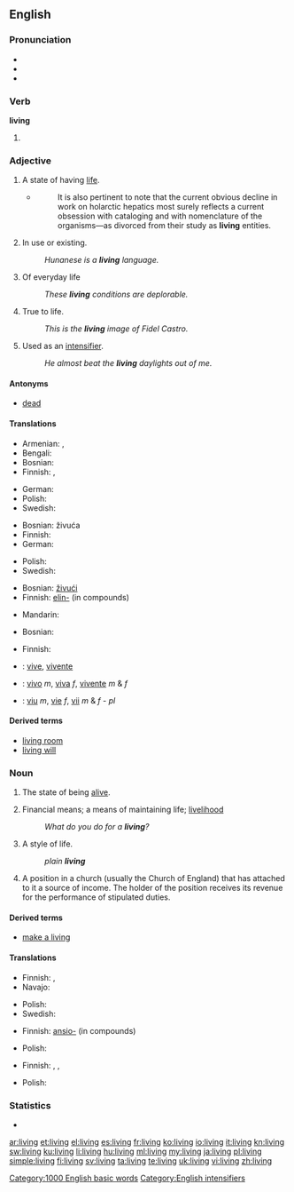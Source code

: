 {{wikipedia}}
==English==

===Pronunciation===
* {{audio|en-us-living.ogg|Audio (US)}}
* {{IPA|/lɪvɪŋ/}}
* {{rhymes|ɪvɪŋ}}

===Verb===
'''living'''

# {{present participle of|live}}

===Adjective===
{{en-adj|-}}

# A state of having [[life]].
#* {{RQ:Schuster Hepaticae V|ix}}
#*: It is also pertinent to note that the current obvious decline in work on holarctic hepatics most surely reflects a current obsession with cataloging and with nomenclature of the organisms—as divorced from their study as '''living''' entities.
# In use or existing.
#: ''Hunanese is a '''living''' language.''
# Of everyday life
#: ''These '''living''' conditions are deplorable.''
# True to life.
#: ''This is the '''living''' image of Fidel Castro.''
# Used as an [[intensifier]].
#: ''He almost beat the '''living''' daylights out of me.''

====Antonyms====
* [[dead]]

====Translations====
{{trans-top|A state of having life}}
* Armenian: {{t-|hy|կենդանի|tr=kendani}},  {{qualifier|colloquial, dialectal}} {{t-|hy|սաղ}}
* Bengali: {{t-|bn|জীবন্ত|tr=jibôntô|sc=Beng|xs=Bengali}}
* Bosnian: {{t-|bs|živjeti}}
* Finnish: {{t+|fi|elävä}}, {{t-|fi|elollinen}}
{{trans-mid}}
* German: {{t+|de|lebend}}
* Polish: {{t+|pl|żywy}}
* Swedish: {{t+|sv|levande}}
{{trans-bottom}}

{{trans-top|In use or existing}}
* Bosnian: živuća
* Finnish: {{t+|fi|elävä}}
* German: {{t+|de|lebend}}
{{trans-mid}}
* Polish: {{t+|pl|żywy}}
* Swedish: {{t+|sv|levande}}
{{trans-bottom}}

{{trans-top|Of everyday life}}
* Bosnian: [[živući]]
* Finnish: [[elin-]] (in compounds)
{{trans-mid}}
* Mandarin: {{t-|cmn|生活|sc=Hani}}
{{trans-bottom}}

{{trans-top|True to life}}
* Bosnian: {{t-|bs|živa}}
{{trans-mid}}
* Finnish: {{t+|fi|elävä}}
{{trans-bottom}}

{{trans-top|Used as an intensifier}}
{{trans-mid}}
{{trans-bottom}}

{{checktrans-top}}
* {{ttbc|Interlingua}}: [[vive]], [[vivente]]
* {{ttbc|pt}}: [[vivo]] ''m'', [[viva]] ''f'', [[vivente]] ''m'' & ''f''
{{trans-mid}}
* {{ttbc|Romanian}}: [[viu]] ''m'', [[vie]] ''f'', [[vii]] ''m'' & ''f'' - ''pl''
{{trans-bottom}}

====Derived terms====
* [[living room]]
* [[living will]]

===Noun===
{{en-noun|s|-}}

# {{uncountable}} The state of being [[alive]].
# Financial means; a means of maintaining life; [[livelihood]]
#: ''What do you do for a '''living'''?''
# A style of life.
#: ''plain '''living''' ''
# {{context|canon law}} A position in a church (usually the Church of England) that has attached to it a source of income. The holder of the position receives its revenue for the performance of stipulated duties.

====Derived terms====
* [[make a living]]

====Translations====
{{trans-top|The state of being alive}}
* Finnish: {{t+|fi|elo}}, {{t-|fi|eläminen}}
* Navajo: {{tø|nv|iiná}}
{{trans-mid}}
* Polish: {{t+|pl|życie}}
* Swedish: {{t+|sv|liv|n}}
{{trans-bottom}}

{{trans-top|Financial means; a means of maintaining life}}
* Finnish: [[ansio-]] (in compounds)
{{trans-mid}}
* Polish: {{t+|pl|życie}}
{{trans-bottom}}

{{trans-top|A style of life}}
* Finnish: {{t+|fi|elämä}}, {{t+|fi|elintapa}}, {{t+|fi|elo}}
{{trans-mid}}
* Polish: {{t+|pl|życie}}
{{trans-bottom}}

===Statistics===
* {{rank|4|late|bed|530|living|view|although|knowledge}}

[[Category:1000 English basic words]]
[[Category:English intensifiers]]

[[ar:living]]
[[et:living]]
[[el:living]]
[[es:living]]
[[fr:living]]
[[ko:living]]
[[io:living]]
[[it:living]]
[[kn:living]]
[[sw:living]]
[[ku:living]]
[[li:living]]
[[hu:living]]
[[ml:living]]
[[my:living]]
[[ja:living]]
[[pl:living]]
[[simple:living]]
[[fi:living]]
[[sv:living]]
[[ta:living]]
[[te:living]]
[[uk:living]]
[[vi:living]]
[[zh:living]]
